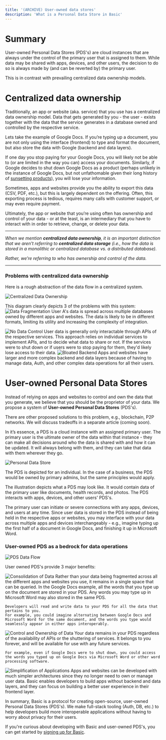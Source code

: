 ```yaml
---
title: '(ARCHIVE) User-owned data stores'
description: 'What is a Personal Data Store in Basic'
---
```


# Summary

User-owned Personal Data Stores (PDS's) are cloud instances that are always under the control of the primary user that is assigned to them. 
While data may be shared with apps, devices, and other users, the decision to do so is always made by (and can be reverted by) the primary user. 

This is in contrast with prevailing centralized data ownership models.

# Centralized data ownership

Traditionally, an app or website (aka. service) that you use has a centralized data ownership model. Data that gets generated by you - the user - exists together with the data that the service generates in a database owned and controlled by the respective service. 

Lets take the example of Google Docs. If you’re typing up a document, you are not only using the interface (frontend) to type and format the document, but also store the data with Google (backend and data layers).

If one day you stop paying for your Google Docs, you will likely not be able to (or are limited in the way you can) access your documents. Similarly, if Google decides to shut down Google Docs as a product (perhaps unlikely in the instance of Google Docs, but not unfathomable given their long history of [sunsetting products](https://killedbygoogle.com/)), you will lose your information. 

Sometimes, apps and websites provide you the ability to export this data (CSV, PDF, etc.), but this is largely dependent on the offering. Often, this exporting process is tedious, requires many calls with customer support, or may even require payment. 

Ultimately, the app or website that you’re using often has ownership and control of your data - or at the least, is an intermediary that you have to interact with in order to retrieve, change, or delete your data. 

---

*When we mention **centralized data ownership**, it is an important distinction that we aren’t referring to **centralized data storage** (i.e., how the data is stored in a monolithic or centralized database vs. a distributed database).*

*Rather, we’re referring to who has ownership and control of the data.*

---

### Problems with centralized data ownership

Here is a rough abstraction of the data flow in a centralized system.

<img
  className="block"
  src="/images/CentralizedDataOwnership.svg"
  alt="Centralized Data Ownership"
/>

This diagram clearly depicts 3 of the problems with this system:
<Steps>
  <Step title="Fragmentation of user data">
    <img
      className="block"
      src="/images/DataFragmentation.svg"
      alt="Data Fragmentation"
    />
    User A's data is spread across multiple databases owned by different apps and websites. The data is likely to be in different formats, limiting its utility and increasing the complexity of integration.
  </Step>

  <Step title="Lack of data control">
    <img
      className="block"
      src="/images/NoDataControl.svg"
      alt="No Data Control"
    />
    User data is generally only interactable through APIs of the respective services. This approach relies on individual services to implement APIs, and to decide what data to share or not. If the services were to shut down or if users were to stop paying for them, they'd likely lose access to their data.
  </Step>

  <Step title="Bloated backend and data layers">
    <img
      className="block"
      src="/images/Bloated.svg"
      alt="Bloated Backend"
    />
    Apps and websites have larger and more complex backend and data layers because of having to manage data, Auth, and other complex data operations for all their users.
  </Step>
</Steps>

# User-owned Personal Data Stores

Instead of relying on apps and websites to control and own the data that you generate, we believe that you should be the proprietor of your data. 
We propose a system of **User-owned Personal Data Stores** (PDS's). 

<Note>
 There are other proposed solutions to this problem, e.g., blockchain, P2P networks. We will discuss tradeoffs in a separate article (coming soon).
</Note>

In it’s essence, a PDS is a cloud instance with an assigned primary user. 
The primary user is the ultimate owner of the data within that instance - they can make all decisions around who the data is shared with and how it can be updated.
It will always belong with them, and they can take that data with them wherever they go. 

<img
  className="block"
  src="/images/PDS.png"
  alt="Personal Data Store"
/>

<Note>
    The PDS is depicted for an individual. In the case of a business, the PDS would be owned by primary admins, but the same principles would apply.
</Note>

The illustration depicts what a PDS may look like. It would contain data of the primary user like documents, health records, and photos. The PDS interacts with apps, devices, and other users' PDS's. 

The primary user can initiate or severe connections with any apps, devices, and users at any time. 
Since user data is stored in the PDS instead of being held in the respective apps or websites, you may interface with your data across multiple apps and devices interchangeably - e.g., imagine typing up the first half of a document in Google Docs, and finishing it up in Microsoft Word.

### User-owned PDS as a bedrock for data operations

<img
  className="block"
  src="/images/FlowOfDataPDS.png"
  alt="PDS Data Flow"
/>

User owned PDS's provide 3 major benefits:

<Steps>
  <Step title="Consolidation of user data">
    <img
      className="block"
      src="/images/ConsolidationOfData.png"
      alt="Consolidation of Data"
    />
    Rather than your data being fragmented across all the different apps and websites you use, it remains in a single space that can be queried.
    In the Google Docs example, all the words that you type up on the document are stored in your PDS. Any words you may type up in Microsoft Word may also stored in the same PDS.
    
    Developers will read and write data to your PDS for all the data that pertains to you. 
    For example, you could imagine alternating between Google Docs and Microsoft Word for the same document, and the words you type would seamlessly appear in either apps interoperably.
  </Step>

  <Step title="Control and ownership of your data">
    <img
      className="block"
      src="/images/ControlOfData.png"
      alt="Control and Ownership of Data"
    />
    Your data remains in your PDS regardless of the availability of APIs or the shuttering of services. It belongs to you forever, and will be available for use with any future services. 

    For example, even if Google Docs were to shut down, you could access the words you typed up on Google Docs via Microsoft Word or other word processing software.
  </Step>

  <Step title="Simplified applications">
    <img
      className="block"
      src="/images/SimpleApps.png"
      alt="Simplification of Applications"
    />
    Apps and websites can be developed with much simpler architectures since they no longer need to own or manage user data. Basic enables developers to build apps without backend and data layers, and they can focus on building a better user experience in their frontend layer.
  </Step>
</Steps>

In summary, Basic is a protocol for creating open-source, user-owned Personal Data Stores (PDS's). 
We make full-stack tooling (Auth, DB, etc.) to help developers build more interoperable applications without having to worry about privacy for their users. 

If you're curious about developing with Basic and user-owned PDS's, you can get started by [signing up for Basic](/get-started/sign-up-for-basic).